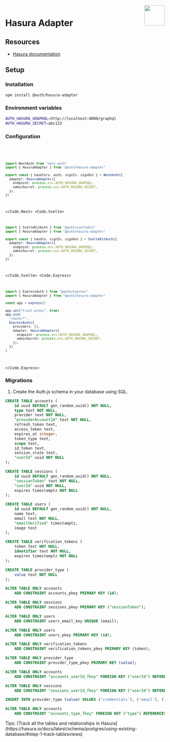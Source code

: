 
<img align="right" src="/img/adapters/hasura.svg" width="64" height="64" />

# Hasura Adapter

## Resources

- [Hasura documentation](https://hasura.io/docs)

## Setup

### Installation

```bash npm2yarn
npm install @auth/hasura-adapter
```

### Environment variables

```sh
AUTH_HASURA_GRAPHQL=http://localhost:8000/graphql
AUTH_HASURA_SECRET=abc123
```

### Configuration

<Code>
<Code.Next>

```ts filename="./auth.ts"
import NextAuth from "next-auth"
import { HasuraAdapter } from "@auth/hasura-adapter"

export const { handlers, auth, signIn, signOut } = NextAuth({
  adapter: HasuraAdapter({
    endpoint: process.env.AUTH_HASURA_GRAPHQL,
    adminSecret: process.env.AUTH_HASURA_SECRET,
  }),
})
```

</Code.Next>
<Code.Svelte>

```ts filename="./auth.ts"
import { SvelteKitAuth } from "@auth/sveltekit"
import { HasuraAdapter } from "@auth/hasura-adapter"

export const { handle, signIn, signOut } = SvelteKitAuth({
  adapter: HasuraAdapter({
    endpoint: process.env.AUTH_HASURA_GRAPHQL,
    adminSecret: process.env.AUTH_HASURA_SECRET,
  }),
})
```

</Code.Svelte>
<Code.Express>

```ts filename="./src/routes/auth.route.ts"
import { ExpressAuth } from "@auth/express"
import { HasuraAdapter } from "@auth/hasura-adapter"

const app = express()

app.set("trust proxy", true)
app.use(
  "/auth/*",
  ExpressAuth({
    providers: [],
    adapter: HasuraAdapter({
      endpoint: process.env.AUTH_HASURA_GRAPHQL,
      adminSecret: process.env.AUTH_HASURA_SECRET,
    }),
  })
)
```

</Code.Express>
</Code>

### Migrations

1. Create the Auth.js schema in your database using SQL.

```sql
CREATE TABLE accounts (
    id uuid DEFAULT gen_random_uuid() NOT NULL,
    type text NOT NULL,
    provider text NOT NULL,
    "providerAccountId" text NOT NULL,
    refresh_token text,
    access_token text,
    expires_at integer,
    token_type text,
    scope text,
    id_token text,
    session_state text,
    "userId" uuid NOT NULL
);

CREATE TABLE sessions (
    id uuid DEFAULT gen_random_uuid() NOT NULL,
    "sessionToken" text NOT NULL,
    "userId" uuid NOT NULL,
    expires timestamptz NOT NULL
);

CREATE TABLE users (
    id uuid DEFAULT gen_random_uuid() NOT NULL,
    name text,
    email text NOT NULL,
    "emailVerified" timestamptz,
    image text
);

CREATE TABLE verification_tokens (
    token text NOT NULL,
    identifier text NOT NULL,
    expires timestamptz NOT NULL
);

CREATE TABLE provider_type (
    value text NOT NULL
);

ALTER TABLE ONLY accounts
    ADD CONSTRAINT accounts_pkey PRIMARY KEY (id);

ALTER TABLE ONLY sessions
    ADD CONSTRAINT sessions_pkey PRIMARY KEY ("sessionToken");

ALTER TABLE ONLY users
    ADD CONSTRAINT users_email_key UNIQUE (email);

ALTER TABLE ONLY users
    ADD CONSTRAINT users_pkey PRIMARY KEY (id);

ALTER TABLE ONLY verification_tokens
    ADD CONSTRAINT verification_tokens_pkey PRIMARY KEY (token);

ALTER TABLE ONLY provider_type
    ADD CONSTRAINT provider_type_pkey PRIMARY KEY (value);

ALTER TABLE ONLY accounts
    ADD CONSTRAINT "accounts_userId_fkey" FOREIGN KEY ("userId") REFERENCES public.users(id) ON UPDATE RESTRICT ON DELETE CASCADE;

ALTER TABLE ONLY sessions
    ADD CONSTRAINT "sessions_userId_fkey" FOREIGN KEY ("userId") REFERENCES public.users(id) ON UPDATE RESTRICT ON DELETE CASCADE;

INSERT INTO provider_type (value) VALUES ('credentials'), ('email'), ('oauth'), ('oidc');

ALTER TABLE ONLY accounts
    ADD CONSTRAINT "accounts_type_fkey" FOREIGN KEY ("type") REFERENCES public.provider_type(value) ON UPDATE RESTRICT ON DELETE RESTRICT;
```

<Callout>
  Tips: [Track all the tables and relationships in
  Hasura](https://hasura.io/docs/latest/schema/postgres/using-existing-database/#step-1-track-tablesviews)
</Callout>
